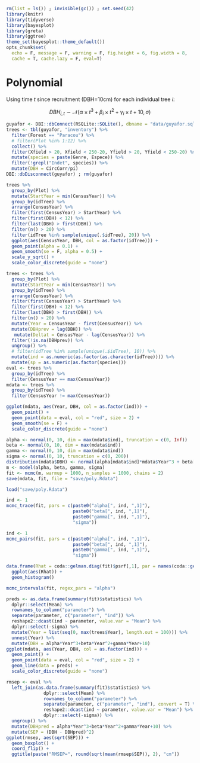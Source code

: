 ```r
rm(list = ls()) ; invisible(gc()) ; set.seed(42)
library(knitr)
library(tidyverse)
library(bayesplot)
library(greta)
library(ggtree)
theme_set(bayesplot::theme_default())
opts_chunk$set(
  echo = F, message = F, warning = F, fig.height = 6, fig.width = 8,
  cache = T, cache.lazy = F, eval=T)
```

# Polynomial

Using time $t$ since recruitment (DBH=10cm) for each individual tree $i$:

$$DBH_{i,t} \sim \mathcal N (\alpha \times t^3 + \beta_i \times t^2+ \gamma_i \times t + 10, \sigma)$$

```r
guyafor <- DBI::dbConnect(RSQLite::SQLite(), dbname = "data/guyafor.sql")
trees <- tbl(guyafor, "inventory") %>% 
  filter(Forest == "Paracou") %>% 
  # filter(Plot %in% 1:12) %>%
  collect() %>% 
  filter(Xfield > 20, Xfield < 250-20, Yfield > 20, Yfield < 250-20) %>% 
  mutate(species = paste(Genre, Espece)) %>% 
  filter(!grepl("Indet", species)) %>% 
  mutate(DBH = CircCorr/pi)
DBI::dbDisconnect(guyafor) ; rm(guyafor)
```

```r
trees %>% 
  group_by(Plot) %>% 
  mutate(StartYear = min(CensusYear)) %>% 
  group_by(idTree) %>% 
  arrange(CensusYear) %>% 
  filter(first(CensusYear) > StartYear) %>% 
  filter(first(DBH) < 12) %>% 
  filter(last(DBH) > first(DBH)) %>% 
  filter(n() > 20) %>% 
  filter(idTree %in% sample(unique(.$idTree), 20)) %>%
  ggplot(aes(CensusYear, DBH, col = as.factor(idTree))) +
  geom_point(alpha = 0.1) +
  geom_smooth(se = F, alpha = 0.5) +
  scale_y_sqrt() +
  scale_color_discrete(guide = "none")
```

```r
trees <- trees %>% 
  group_by(Plot) %>% 
  mutate(StartYear = min(CensusYear)) %>% 
  group_by(idTree) %>% 
  arrange(CensusYear) %>% 
  filter(first(CensusYear) > StartYear) %>% 
  filter(first(DBH) < 12) %>% 
  filter(last(DBH) > first(DBH)) %>% 
  filter(n() > 20) %>% 
  mutate(Year = CensusYear - first(CensusYear)) %>%
  mutate(DBHprev = lag(DBH)) %>% 
   mutate(Deltat = CensusYear - lag(CensusYear)) %>% 
  filter(!is.na(DBHprev)) %>% 
  ungroup() %>% 
  # filter(idTree %in% sample(unique(.$idTree), 10)) %>%
  mutate(ind = as.numeric(as.factor(as.character(idTree)))) %>% 
  mutate(sp = as.numeric(as.factor(species)))
eval <- trees %>% 
  group_by(idTree) %>% 
  filter(CensusYear == max(CensusYear))
mdata <- trees %>% 
  group_by(idTree) %>% 
  filter(CensusYear != max(CensusYear))
```

```r
ggplot(mdata, aes(Year, DBH, col = as.factor(ind))) +
  geom_point() +
  geom_point(data = eval, col = "red", size = 2) +
  geom_smooth(se = F) +
  scale_color_discrete(guide = "none")
```

```r
alpha <- normal(0, 10, dim = max(mdata$ind), truncation = c(0, Inf))
beta <- normal(0, 10, dim = max(mdata$ind))
gamma <- normal(0, 10, dim = max(mdata$ind))
sigma <- normal(0, 10, truncation = c(0, 200))
distribution(mdata$DBH) <- normal(alpha[mdata$ind]*mdata$Year^3 + beta[mdata$ind]*mdata$Year^2 + gamma[mdata$ind]*mdata$Year + 10, sigma)
m <- model(alpha, beta, gamma, sigma)
fit <- mcmc(m, warmup = 1000, n_samples = 1000, chains = 2)
save(mdata, fit, file = "save/poly.Rdata")
```

```r
load("save/poly.Rdata") 
```

```r
ind <- 1
mcmc_trace(fit, pars = c(paste0("alpha[", ind, ",1]"), 
                         paste0("beta[", ind, ",1]"),
                         paste0("gamma[", ind, ",1]"),
                         "sigma")) 
```

```r
ind <- 1
mcmc_pairs(fit, pars = c(paste0("alpha[", ind, ",1]"), 
                         paste0("beta[", ind, ",1]"),
                         paste0("gamma[", ind, ",1]"),
                         "sigma")) 
```

```r
data.frame(Rhat = coda::gelman.diag(fit)$psrf[,1], par = names(coda::gelman.diag(fit)$psrf[,1])) %>% 
  ggplot(aes(Rhat)) +
  geom_histogram()
```

```r
mcmc_intervals(fit, regex_pars = "alpha")
```

```r
preds <- as.data.frame(summary(fit)$statistics) %>% 
  dplyr::select(Mean) %>% 
  rownames_to_column("parameter") %>% 
  separate(parameter, c("parameter", "ind")) %>% 
  reshape2::dcast(ind ~ parameter, value.var = "Mean") %>% 
  dplyr::select(-sigma) %>% 
  mutate(Year = list(seq(0, max(trees$Year), length.out = 100))) %>% 
  unnest(Year) %>% 
  mutate(DBH = alpha*Year^3+beta*Year^2+gamma*Year+10)
ggplot(mdata, aes(Year, DBH, col = as.factor(ind))) +
  geom_point() +
  geom_point(data = eval, col = "red", size = 2) +
  geom_line(data = preds) +
  scale_color_discrete(guide = "none")
```

```r
rmsep <- eval %>% 
  left_join(as.data.frame(summary(fit)$statistics) %>% 
              dplyr::select(Mean) %>% 
              rownames_to_column("parameter") %>% 
              separate(parameter, c("parameter", "ind"), convert = T) %>% 
              reshape2::dcast(ind ~ parameter, value.var = "Mean") %>% 
              dplyr::select(-sigma)) %>% 
  ungroup() %>% 
  mutate(DBHpred = alpha*Year^3+beta*Year^2+gamma*Year+10) %>% 
  mutate(SEP = (DBH - DBHpred)^2) 
ggplot(rmsep, aes(sqrt(SEP))) +
  geom_boxplot() +
  coord_flip() +
  ggtitle(paste("RMSEP=", round(sqrt(mean(rmsep$SEP)), 2), "cm"))
```
